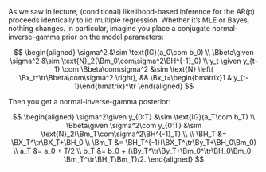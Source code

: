 As we saw in lecture, (conditional) likelihood-based inference for the AR(p) proceeds identically to iid multiple regression. Whether it's MLE or Bayes, nothing changes. In particular, imagine you place a conjugate normal-inverse-gamma prior on the model parameters:

$$
\begin{aligned}
\sigma^2
&\sim
\text{IG}(a_0\com b_0)
\\
\Bbeta\given \sigma^2
&\sim 
\text{N}_2(\Bm_0\com\sigma^2\BH^{-1}_0)
\\
y_t
\given 
y_{t-1}
\com
\Bbeta\com\sigma^2
&\sim \text{N}
\left(
\Bx_t^\tr\Bbeta\com\sigma^2
\right), && \Bx_t=\begin{bmatrix}1 & y_{t-1}\end{bmatrix}^\tr
\end{aligned}
$$

Then you get a normal-inverse-gamma posterior:

$$
\begin{aligned}
\sigma^2\given y_{0:T}
&\sim
\text{IG}(a_T\com b_T)
\\
\Bbeta\given \sigma^2\com y_{0:T}
&\sim 
\text{N}_2(\Bm_T\com\sigma^2\BH^{-1}_T)
\\
\\
\BH_T
&=
\BX_T^\tr\BX_T+\BH_0
\\
\Bm_T
&=
\BH_T^{-1}(\BX_T^\tr\By_T+\BH_0\Bm_0)
\\
a_T 
&= 
a_0 + T/2
\\
b_T
&=
b_0
+
(\By_T^\tr\By_T+\Bm_0^\tr\BH_0\Bm_0-\Bm_T^\tr\BH_T\Bm_T)/2.
\end{aligned}
$$
